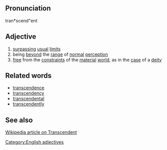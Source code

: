 ==Pronunciation==
tran*scend"ent

==Adjective==
# [[surpass]]ing [[usual]] [[limit]]s
# being [[beyond]] the [[range]] of [[normal]] [[perception]]
# [[free]] from the [[constraint]]s of the [[material]] [[world]], as in the [[case]] of a [[deity]]

==Related words==
* [[transcendence]]
* [[transcendency]]
* [[transcendental]]
* [[transcendently]]

==See also==
[http://en2.wikipedia.org/wiki/Transcendent Wikipedia article on Transcendent]

[[Category:English adjectives]]